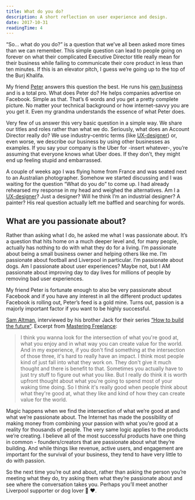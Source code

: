 ```yaml
---
title: What do you do?
description: A short reflection on user experience and design.
date: 2017-10-31
readingTime: 4
---
```


“So… what do you do?” is a question that we’ve all been asked more times than we can remember. This simple question can lead to people going on forever on what their complicated Executive Director title really mean for their business while failing to communicate their core product in less than ten minutes. If this is an elevator pitch, I guess we’re going up to the top of the Burj Khalifa.

My friend [Peter](https://twitter.com/peterrosdahl) answers this question the best. He runs his [own business](http://adorable.se) and is a total pro. What does Peter do? He helps companies advertise on Facebook. Simple as that. That’s 6 words and you get a pretty complete picture. No matter your technical background or how internet-savvy you are you get it. Even my grandma understands the essence of what Peter does.

Very few of us answer this very basic question in a simple way. We share our titles and roles rather than what we do. Seriously, what does an Account Director really do? We use industry-centric terms (like [UX-designer](https://antonsten.com/ux-designer/)) or, even worse, we describe our business by using other businesses as examples. If you say your company is the Uber for -insert whatever-, you’re assuming that everyone knows what Uber does. If they don’t, they might end up feeling stupid and embarrassed.

A couple of weeks ago I was flying home from France and was seated next to an Australian photographer. Somehow we started discussing and I was waiting for the question “What do you do” to come up. I had already rehearsed my response in my head and weighed the alternatives. Am I a [UX-designer](https://antonsten.com/ux-designer/)? Just a designer? Will he think I’m an industrial designer? A painter? His real question actually left me baffled and searching for words.

## What are you passionate about?
Rather than asking what I do, he asked me what I was passionate about. It’s a question that hits home on a much deeper level and, for many people, actually has nothing to do with what they do for a living. I’m passionate about being a small business owner and helping others like me. I’m passionate about football and Liverpool in particular. I’m passionate about dogs. Am I passionate about user experiences? Maybe not, but I AM passionate about improving day to day lives for millions of people by removing bad user experiences.

My friend Peter is fortunate enough to also be very passionate about Facebook and if you have any interest in all the different product updates Facebook is rolling out, Peter’s feed is a gold mine. Turns out, passion is a majorly important factor if you want to be highly successful.

[Sam Altman](http://blog.samaltman.com), interviewed by his brother Jack for their series [“How to build the future”](https://blog.ycombinator.com/category/how-to-build-the-future/).
Excerpt from [Mastering Freelance](https://antonsten.com/books/masteringfreelance/):

>I think you wanna look for the intersection of what you're good at, what you enjoy and in what way you can create value for the world. And in my experience, if you don't find something at the intersection of those three, it's hard to really have an impact. I think most people kind of just fall into what they work on. They don't give it much thought and there is benefit to that. Sometimes you actually have to just try stuff to figure out what you like. But I really do think it is worth upfront thought about what you're going to spend most of your waking time doing. So I think it's really good when people think about what they're good at, what they like and kind of how they can create value for the world.

Magic happens when we find the intersection of what we’re good at and what we’re passionate about. The Internet has made the possibility of making money from combining your passion with what you’re good at a reality for thousands of people. The very same logic applies to the products we’re creating. I believe all of the most successful products have one thing in common - founders/creators that are passionate about what they’re building. And while things like revenue, active users, and engagement are important for the survival of your business, they tend to have very little to do with passion.

So the next time you’re out and about, rather than asking the person you’re meeting what they do, try asking them what they’re passionate about and see where the conversation takes you. Perhaps you’ll meet another Liverpool supporter or dog lover 🐶 ❤️.